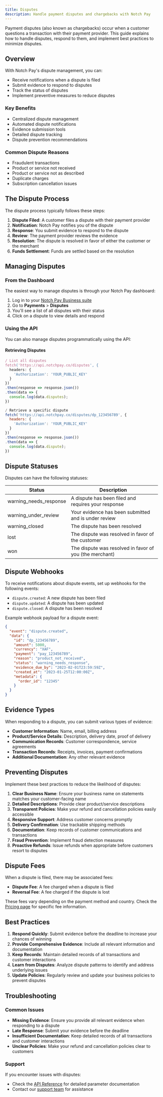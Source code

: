 ```yaml
---
title: Disputes
description: Handle payment disputes and chargebacks with Notch Pay
---
```


Payment disputes (also known as chargebacks) occur when a customer questions a transaction with their payment provider. This guide explains how to handle disputes, respond to them, and implement best practices to minimize disputes.

## Overview

With Notch Pay's dispute management, you can:

- Receive notifications when a dispute is filed
- Submit evidence to respond to disputes
- Track the status of disputes
- Implement preventive measures to reduce disputes

<div className="grid grid-cols-1 md:grid-cols-2 gap-4 mt-6">
  <div className="border rounded-lg p-6 hover:shadow-md transition-shadow">
    <h3 className="text-lg font-semibold mb-2">Key Benefits</h3>
    <ul className="list-disc pl-5">
      <li>Centralized dispute management</li>
      <li>Automated dispute notifications</li>
      <li>Evidence submission tools</li>
      <li>Detailed dispute tracking</li>
      <li>Dispute prevention recommendations</li>
    </ul>
  </div>
  <div className="border rounded-lg p-6 hover:shadow-md transition-shadow">
    <h3 className="text-lg font-semibold mb-2">Common Dispute Reasons</h3>
    <ul className="list-disc pl-5">
      <li>Fraudulent transactions</li>
      <li>Product or service not received</li>
      <li>Product or service not as described</li>
      <li>Duplicate charges</li>
      <li>Subscription cancellation issues</li>
    </ul>
  </div>
</div>

## The Dispute Process

The dispute process typically follows these steps:

1. **Dispute Filed**: A customer files a dispute with their payment provider
2. **Notification**: Notch Pay notifies you of the dispute
3. **Response**: You submit evidence to respond to the dispute
4. **Review**: The payment provider reviews the evidence
5. **Resolution**: The dispute is resolved in favor of either the customer or the merchant
6. **Funds Settlement**: Funds are settled based on the resolution

## Managing Disputes

### From the Dashboard

The easiest way to manage disputes is through your Notch Pay dashboard:

1. Log in to your [Notch Pay Business suite](https://business.notchpay.co)
2. Go to **Payments** > **Disputes**
3. You'll see a list of all disputes with their status
4. Click on a dispute to view details and respond

### Using the API

You can also manage disputes programmatically using the API:

#### Retrieving Disputes

```javascript
/ List all disputes
fetch('https://api.notchpay.co/disputes', {
  headers: {
    'Authorization': 'YOUR_PUBLIC_KEY'
  }
})
.then(response => response.json())
.then(data => {
  console.log(data.disputes);
})

/ Retrieve a specific dispute
fetch('https://api.notchpay.co/disputes/dp_123456789', {
  headers: {
    'Authorization': 'YOUR_PUBLIC_KEY'
  }
})
.then(response => response.json())
.then(data => {
  console.log(data.dispute);
})
```

[//]: # ()
[//]: # (#### Submitting Evidence)

[//]: # ()
[//]: # (```javascript)

[//]: # (/ Submit evidence for a dispute)

[//]: # (fetch&#40;'https://api.notchpay.co/disputes/dp_123456789/evidence', {)

[//]: # (  method: 'POST',)

[//]: # (  headers: {)

[//]: # (    'Authorization': 'YOUR_PUBLIC_KEY',)

[//]: # (    'Content-Type': 'application/json')

[//]: # (  },)

[//]: # (  body: JSON.stringify&#40;{)

[//]: # (    customer: {)

[//]: # (        nane: 'John Doe',)

[//]: # (        email: 'john@example.com',)

[//]: # (    },)

[//]: # ()
[//]: # (    billing_address: '123 Main St, City, Country',)

[//]: # (    shipping_address: '123 Main St, City, Country',)

[//]: # (    shipping_date: '2023-01-15',)

[//]: # (    shipping_tracking_number: 'TRK123456789',)

[//]: # (    product_description: 'Premium Package - 1 Year Access',)

[//]: # (    customer_signature: 'https://example.com/signature.png',)

[//]: # (    receipt: 'https://example.com/receipt.pdf',)

[//]: # (    service_date: '2023-01-20',)

[//]: # (    evidence_details: 'Customer confirmed receipt of the product via email on January 20, 2023. Email confirmation attached.',)

[//]: # (    uncategorized_file: 'https://example.com/email_confirmation.pdf')

[//]: # (  }&#41;)

[//]: # (}&#41;)

[//]: # (.then&#40;response => response.json&#40;&#41;&#41;)

[//]: # (.then&#40;data => {)

[//]: # (  console.log&#40;data.dispute.status&#41;;)

[//]: # (}&#41;)

[//]: # (```)

## Dispute Statuses

Disputes can have the following statuses:

| Status | Description |
|--------|-------------|
| warning_needs_response | A dispute has been filed and requires your response |
| warning_under_review | Your evidence has been submitted and is under review |
| warning_closed | The dispute has been resolved |
| lost | The dispute was resolved in favor of the customer |
| won | The dispute was resolved in favor of you (the merchant) |

## Dispute Webhooks

To receive notifications about dispute events, set up webhooks for the following events:

- `dispute.created`: A new dispute has been filed
- `dispute.updated`: A dispute has been updated
- `dispute.closed`: A dispute has been resolved

Example webhook payload for a dispute event:

```json
{
  "event": "dispute.created",
  "data": {
    "id": "dp_123456789",
    "amount": 5000,
    "currency": "XAF",
    "payment": "pay_123456789",
    "reason": "product_not_received",
    "status": "warning_needs_response",
    "evidence_due_by": "2023-02-01T23:59:59Z",
    "created_at": "2023-01-25T12:00:00Z",
    "metadata": {
      "order_id": "12345"
    }
  }
}
```

## Evidence Types

When responding to a dispute, you can submit various types of evidence:

- **Customer Information**: Name, email, billing address
- **Product/Service Details**: Description, delivery date, proof of delivery
- **Communication Records**: Customer correspondence, service agreements
- **Transaction Records**: Receipts, invoices, payment confirmations
- **Additional Documentation**: Any other relevant evidence

## Preventing Disputes

Implement these best practices to reduce the likelihood of disputes:

1. **Clear Business Name**: Ensure your business name on statements matches your customer-facing name
2. **Detailed Descriptions**: Provide clear product/service descriptions
3. **Transparent Policies**: Make your refund and cancellation policies easily accessible
4. **Responsive Support**: Address customer concerns promptly
5. **Delivery Confirmation**: Use trackable shipping methods
6. **Documentation**: Keep records of customer communications and transactions
7. **Fraud Prevention**: Implement fraud detection measures
8. **Proactive Refunds**: Issue refunds when appropriate before customers resort to disputes

## Dispute Fees

When a dispute is filed, there may be associated fees:

- **Dispute Fee**: A fee charged when a dispute is filed
- **Reversal Fee**: A fee charged if the dispute is lost

These fees vary depending on the payment method and country. Check the [Pricing page](/pricing) for specific fee information.

## Best Practices

1. **Respond Quickly**: Submit evidence before the deadline to increase your chances of winning
2. **Provide Comprehensive Evidence**: Include all relevant information and documentation
3. **Keep Records**: Maintain detailed records of all transactions and customer interactions
4. **Learn from Disputes**: Analyze dispute patterns to identify and address underlying issues
5. **Update Policies**: Regularly review and update your business policies to prevent disputes

## Troubleshooting

### Common Issues

- **Missing Evidence**: Ensure you provide all relevant evidence when responding to a dispute
- **Late Response**: Submit your evidence before the deadline
- **Insufficient Documentation**: Keep detailed records of all transactions and customer interactions
- **Unclear Policies**: Make your refund and cancellation policies clear to customers

### Support

If you encounter issues with disputes:

- Check the [API Reference](/api-reference/payments) for detailed parameter documentation
- Contact our [support team](mailto:hello@notchpay.co) for assistance

